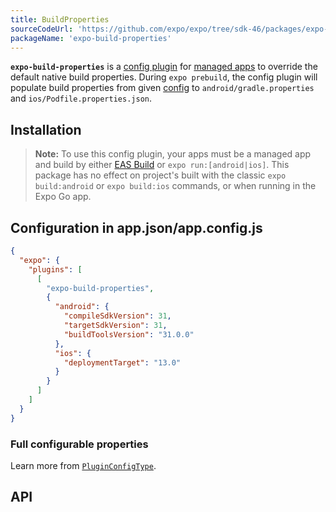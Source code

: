 ```yaml
---
title: BuildProperties
sourceCodeUrl: 'https://github.com/expo/expo/tree/sdk-46/packages/expo-build-properties'
packageName: 'expo-build-properties'
---
```



**`expo-build-properties`** is a [config plugin](/config-plugins/introduction/) for [managed apps](/archive/managed-vs-bare/) to override the default native build properties. During `expo prebuild`, the config plugin will populate build properties from given [config](#configuration-in-appjson--appconfigjs) to `android/gradle.properties` and `ios/Podfile.properties.json`.

<PlatformsSection ios simulator android emulator />

## Installation

> **Note:** To use this config plugin, your apps must be a managed app and build by either [EAS Build](/build/introduction.mdx) or `expo run:[android|ios]`. This package has no effect on project's built with the classic `expo build:android` or `expo build:ios` commands, or when running in the Expo Go app.

<APIInstallSection hideBareInstructions={true} />

## Configuration in app.json/app.config.js

<ConfigPluginExample>

```json app.json
{
  "expo": {
    "plugins": [
      [
        "expo-build-properties",
        {
          "android": {
            "compileSdkVersion": 31,
            "targetSdkVersion": 31,
            "buildToolsVersion": "31.0.0"
          },
          "ios": {
            "deploymentTarget": "13.0"
          }
        }
      ]
    ]
  }
}
```

</ConfigPluginExample>

### Full configurable properties

Learn more from [`PluginConfigType`](#pluginconfigtype).

## API

<APISection packageName="expo-build-properties" apiName="BuildProperties" />
